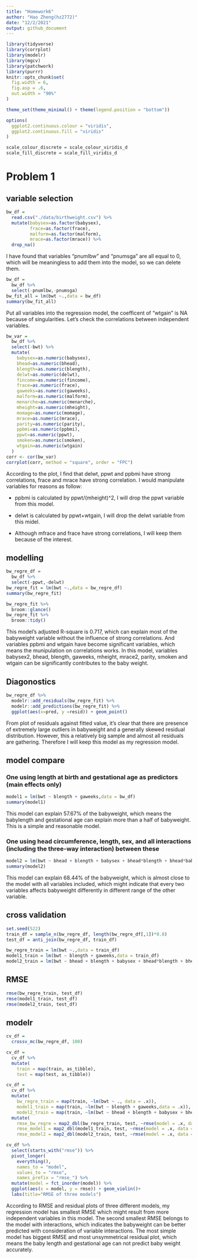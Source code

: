 ```yaml
---
title: "Homework6"
author: "Hao Zheng(hz2772)"
date: "12/2/2021"
output: github_document
---
```


```r
library(tidyverse)
library(corrplot)
library(modelr)
library(mgcv)
library(patchwork)
library(purrr)
knitr::opts_chunk$set(
  fig.width = 6,
  fig.asp = .6,
  out.width = "90%"
)

theme_set(theme_minimal() + theme(legend.position = "bottom"))

options(
  ggplot2.continuous.colour = "viridis",
  ggplot2.continuous.fill = "viridis"
)

scale_colour_discrete = scale_colour_viridis_d
scale_fill_discrete = scale_fill_viridis_d
```

# Problem 1

## variable selection

```r
bw_df = 
  read.csv("./data/birthweight.csv") %>%
  mutate(babysex=as.factor(babysex),
         frace=as.factor(frace),
         malform=as.factor(malform),
         mrace=as.factor(mrace)) %>%
  drop_na()
```
I have found that variables "pnumlbw" and "pnumsga" are all equal to 0, which will be meaningless to add them into the model, so we can delete them.
```r
bw_df = 
  bw_df %>%
  select(-pnumlbw,-pnumsga)
bw_fit_all = lm(bwt ~.,data = bw_df)
summary(bw_fit_all)
```
Put all variables into the regression model, the coefficent of "wtgain" is NA because of singularities. Let's check the correlations between independent variables.
```r
bw_var = 
  bw_df %>% 
  select(-bwt) %>%
  mutate(
    babysex=as.numeric(babysex),
    bhead=as.numeric(bhead),
    blength=as.numeric(blength),
    delwt=as.numeric(delwt),
    fincome=as.numeric(fincome),
    frace=as.numeric(frace),
    gaweeks=as.numeric(gaweeks),
    malform=as.numeric(malform),
    menarche=as.numeric(menarche),
    mheight=as.numeric(mheight),
    momage=as.numeric(momage),
    mrace=as.numeric(mrace),
    parity=as.numeric(parity),
    ppbmi=as.numeric(ppbmi),
    ppwt=as.numeric(ppwt),
    smoken=as.numeric(smoken),
    wtgain=as.numeric(wtgain)
  )
corr <- cor(bw_var)
corrplot(corr, method = "square", order = "FPC")
```

According to the plot, I find that delwt, ppwt and ppbmi have strong correlations, frace and mrace have strong correlation. I would manipulate variables for reasons as follow:

* ppbmi is calculated by ppwt/(mheight)^2, I will drop the ppwt variable from this model.

* delwt is calculated by ppwt+wtgain, I will drop the delwt variable from this midel.

* Although mfrace and frace have strong correlations, I will keep them because of the interest.

## modelling
```r
bw_regre_df = 
  bw_df %>%
  select(-ppwt,-delwt)
bw_regre_fit = lm(bwt ~.,data = bw_regre_df)
summary(bw_regre_fit)

bw_regre_fit %>% 
  broom::glance()
bw_regre_fit %>% 
  broom::tidy()
```
This model's adjusted R-square is 0.717, which can explain most of the babyweight variable without the influence of strong correlations. And variables ppbmi and wtgain have become significant variables, which means the munipulation on correlations works. In this model, variables babysex2, bhead, blength, gaweeks, mheight, mrace2, parity, smoken and wtgain can be significantly contributes to the baby weight.

## Diagonostics
```r
bw_regre_df %>%
  modelr::add_residuals(bw_regre_fit) %>%
  modelr::add_predictions(bw_regre_fit) %>% 
  ggplot(aes(x=pred, y =resid)) + geom_point()

```

From plot of residuals against fitted value, it's clear that there are presence of extremely large outliers in babyweight and a generally skewed residual distribution. However, this a relatively big sample and almost all residuals are gathering. Therefore I will keep this model as my regression model.

## model compare

### One using length at birth and gestational age as predictors (main effects only)
```r
model1 = lm(bwt ~ blength + gaweeks,data = bw_df)
summary(model1)
```
This model can explain 57.67% of the babyweight, which means the babylength and gestational age can explain more than a half of babyweight. This is a simple and reasonable model.

### One using head circumference, length, sex, and all interactions (including the three-way interaction) between these
```r
model2 = lm(bwt ~ bhead + blength + babysex + bhead*blength + bhead*babysex + blength*babysex + bhead*blength*babysex ,data = bw_df)
summary(model2)
```
This model can explain 68.44% of the babyweight, which is almost close to the model with all variables included, which might indicate that every two variables affects babyweight differently in different range of the other variable.

## cross validation
```r
set.seed(522)
train_df = sample_n(bw_regre_df, length(bw_regre_df[,1])*0.8)
test_df = anti_join(bw_regre_df, train_df)

bw_regre_train = lm(bwt ~.,data = train_df)
model1_train = lm(bwt ~ blength + gaweeks,data = train_df)
model2_train = lm(bwt ~ bhead + blength + babysex + bhead*blength + bhead*babysex + blength*babysex + bhead*blength*babysex ,data = train_df)
```

## RMSE
```r
rmse(bw_regre_train, test_df)
rmse(model1_train, test_df)
rmse(model2_train, test_df)
```

## modelr
```r
cv_df = 
  crossv_mc(bw_regre_df, 100) 

cv_df =
  cv_df %>% 
  mutate(
    train = map(train, as_tibble),
    test = map(test, as_tibble))

cv_df = 
  cv_df %>% 
  mutate(
    bw_regre_train = map(train, ~lm(bwt ~ ., data = .x)),
    model1_train = map(train, ~lm(bwt ~ blength + gaweeks,data = .x)),
    model2_train = map(train, ~lm(bwt ~ bhead + blength + babysex + bhead*blength + bhead*babysex + blength*babysex + bhead*blength*babysex ,data = .x))) %>% 
  mutate(
    rmse_bw_regre = map2_dbl(bw_regre_train, test, ~rmse(model = .x, data = .y)),
    rmse_model1 = map2_dbl(model1_train, test, ~rmse(model = .x, data = .y)),
    rmse_model2 = map2_dbl(model2_train, test, ~rmse(model = .x, data = .y)))

cv_df %>% 
  select(starts_with("rmse")) %>% 
  pivot_longer(
    everything(),
    names_to = "model", 
    values_to = "rmse",
    names_prefix = "rmse_") %>% 
  mutate(model = fct_inorder(model)) %>% 
  ggplot(aes(x = model, y = rmse)) + geom_violin()+
  labs(title="RMSE of three models")
```

According to RMSE and residual plots of three different models, my regression model has smallest RMSE which might result from more independent variables in this model. The second smallest RMSE belongs to the model with interactions, which indicates the babyweight can be better predicted with consideration of variable interactions. The most simple model has biggest RMSE and most unsymmetrical residual plot, which means the baby length and gestational age can not predict baby weight accurately.





